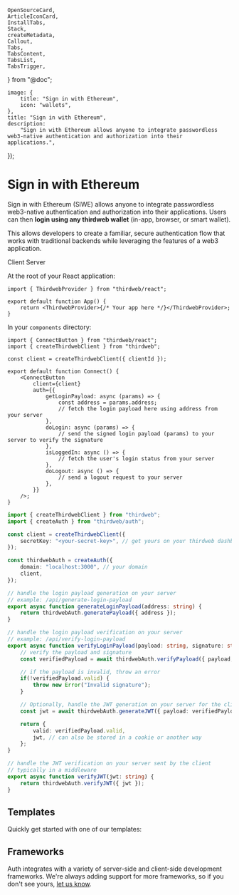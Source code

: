 	OpenSourceCard,
	ArticleIconCard,
	InstallTabs,
	Stack,
	createMetadata,
	Callout,
	Tabs,
	TabsContent,
	TabsList,
	TabsTrigger,
} from "@doc";

	image: {
		title: "Sign in with Ethereum",
		icon: "wallets",
	},
	title: "Sign in with Ethereum",
	description:
		"Sign in with Ethereum allows anyone to integrate passwordless web3-native authentication and authorization into their applications.",
});

# Sign in with Ethereum

Sign in with Ethereum (SIWE) allows anyone to integrate passwordless web3-native authentication and authorization into their applications. Users can then **login using any thirdweb wallet** (in-app, browser, or smart wallet).

This allows developers to create a familiar, secure authentication flow that works with traditional backends while leveraging the features of a web3 application.

<Tabs defaultValue="client">

<TabsList>
	<TabsTrigger value="client">Client</TabsTrigger>
	<TabsTrigger value="server">Server</TabsTrigger>
</TabsList>

<TabsContent value="client">

At the root of your React application:

```tsx
import { ThirdwebProvider } from "thirdweb/react";

export default function App() {
	return <ThirdwebProvider>{/* Your app here */}</ThirdwebProvider>;
}
```

In your `components` directory:

```tsx
import { ConnectButton } from "thirdweb/react";
import { createThirdwebClient } from "thirdweb";

const client = createThirdwebClient({ clientId });

export default function Connect() {
	<ConnectButton
		client={client}
		auth={{
			getLoginPayload: async (params) => {
				const address = params.address;
				// fetch the login payload here using address from your server
			},
			doLogin: async (params) => {
				// send the signed login payload (params) to your server to verify the signature
			},
			isLoggedIn: async () => {
				// fetch the user's login status from your server
			},
			doLogout: async () => {
				// send a logout request to your server
			},
		}}
	/>;
}
```

</TabsContent>

<TabsContent value="server">

```ts
import { createThirdwebClient } from "thirdweb";
import { createAuth } from "thirdweb/auth";

const client = createThirdwebClient({
	secretKey: "<your-secret-key>", // get yours on your thirdweb dashboard
});

const thirdwebAuth = createAuth({
	domain: "localhost:3000", // your domain
	client,
});

// handle the login payload generation on your server
// example: /api/generate-login-payload
export async function generateLoginPayload(address: string) {
	return thirdwebAuth.generatePayload({ address });
}

// handle the login payload verification on your server
// example: /api/verify-login-payload
export async function verifyLoginPayload(payload: string, signature: string) {
	// verify the payload and signature
	const verifiedPayload = await thirdwebAuth.verifyPayload({ payload, signature });

	// if the payload is invalid, throw an error
	if(!verifiedPayload.valid) {
		throw new Error("Invalid signature");
	}

	// Optionally, handle the JWT generation on your server for the client to use for subsequent calls to your server
	const jwt = await thirdwebAuth.generateJWT({ payload: verifiedPayload });

	return {
		valid: verifiedPayload.valid,
		jwt, // can also be stored in a cookie or another way
	};
}

// handle the JWT verification on your server sent by the client
// typically in a middleware
export async function verifyJWT(jwt: string) {
	return thirdwebAuth.verifyJWT({ jwt });
}
```

</TabsContent>

</Tabs>

## Templates

Quickly get started with one of our templates:

<OpenSourceCard
	title="Auth + Next.js"
	href="https://github.com/thirdweb-example/thirdweb-auth-next"
	description="A working example of Auth + Next.js"
/>

<OpenSourceCard
	title="Auth + Express"
	href="https://github.com/thirdweb-example/thirdweb-auth-express"
	description="A working example of a React + Express app using Auth"
/>

## Frameworks

Auth integrates with a variety of server-side and client-side development frameworks. We&apos;re always adding support for more frameworks, so if you don&apos;t see yours, [let us know](https://thirdweb.com/contact-us).

<Stack>

<ArticleIconCard
	title="Next.js"
	href="/wallets/auth/frameworks/next"
	description="Integrate Auth in Next.js applications."
	image={next}
/>

<ArticleIconCard
	title="React + Express"
	href="/wallets/auth/frameworks/react-express"
	description="Integrate Auth in React applications using Vite and Express."
	image={react}
/>

</Stack>
